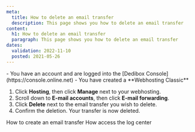 ```yaml
---
meta:
  title: How to delete an email transfer
  description: This page shows you how to delete an email transfer
content:
  h1: How to delete an email transfer
  paragraph: This page shows you how to delete an email transfer
dates:
  validation: 2022-11-10
  posted: 2021-05-26
---
```


<Message type="requirement">
  - You have an account and are logged into the [Dedibox Console](https://console.online.net)
  - You have created a **Webhosting Classic**
</Message>

1. Click **Hosting**, then click **Manage** next to your webhosting. 
2. Scroll down to **E-mail accounts**, then click **E-mail forwarding**. 
3. Click **Delete** next to the email transfer you wish to delete. 
4. Confirm the deletion. 
    <Message type="note">
      Your transfer is now deleted.
    </Message>


<Navigation title="See Also">
  <PreviousButton to="/webhosting/classic/how-to/create-email-transfer/">How to create an email transfer</PreviousButton>
  <NextButton to="/webhosting/classic/how-to/access-logcenter/">How access the log center</NextButton>
</Navigation> 
